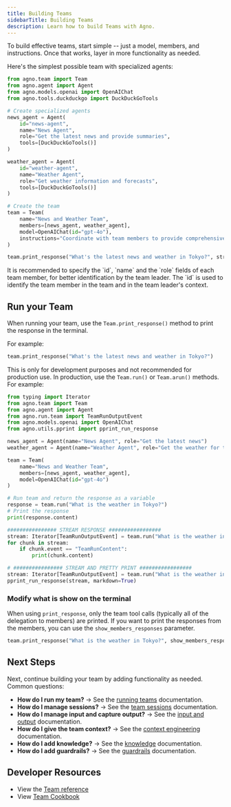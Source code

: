 ```yaml
---
title: Building Teams
sidebarTitle: Building Teams
description: Learn how to build Teams with Agno.
---
```


To build effective teams, start simple -- just a model, members, and instructions. Once that works, layer in more functionality as needed.

Here's the simplest possible team with specialized agents:

```python news_weather_team.py lines
from agno.team import Team
from agno.agent import Agent
from agno.models.openai import OpenAIChat
from agno.tools.duckduckgo import DuckDuckGoTools

# Create specialized agents
news_agent = Agent(
    id="news-agent",
    name="News Agent", 
    role="Get the latest news and provide summaries",
    tools=[DuckDuckGoTools()]
)

weather_agent = Agent(
    id="weather-agent",
    name="Weather Agent", 
    role="Get weather information and forecasts",
    tools=[DuckDuckGoTools()]
)

# Create the team
team = Team(
    name="News and Weather Team",
    members=[news_agent, weather_agent],
    model=OpenAIChat(id="gpt-4o"),
    instructions="Coordinate with team members to provide comprehensive information. Delegate tasks based on the user's request."
)

team.print_response("What's the latest news and weather in Tokyo?", stream=True)
```

<Tip>
  It is recommended to specify the `id`, `name` and the `role` fields of each team member, for better identification by the team leader.
  The `id` is used to identify the team member in the team and in the team leader's context.
</Tip>

## Run your Team

When running your team, use the `Team.print_response()` method to print the response in the terminal. 

For example:
```python
team.print_response("What's the latest news and weather in Tokyo?")
```

This is only for development purposes and not recommended for production use. In production, use the `Team.run()` or `Team.arun()` methods. For example:

```python
from typing import Iterator
from agno.team import Team
from agno.agent import Agent
from agno.run.team import TeamRunOutputEvent
from agno.models.openai import OpenAIChat
from agno.utils.pprint import pprint_run_response

news_agent = Agent(name="News Agent", role="Get the latest news")
weather_agent = Agent(name="Weather Agent", role="Get the weather for the next 7 days")

team = Team(
    name="News and Weather Team", 
    members=[news_agent, weather_agent],
    model=OpenAIChat(id="gpt-4o")
)

# Run team and return the response as a variable
response = team.run("What is the weather in Tokyo?")
# Print the response
print(response.content)

################ STREAM RESPONSE #################
stream: Iterator[TeamRunOutputEvent] = team.run("What is the weather in Tokyo?", stream=True)
for chunk in stream:
    if chunk.event == "TeamRunContent":
        print(chunk.content)

# ################ STREAM AND PRETTY PRINT #################
stream: Iterator[TeamRunOutputEvent] = team.run("What is the weather in Tokyo?", stream=True)
pprint_run_response(stream, markdown=True)
```

### Modify what is show on the terminal

When using `print_response`, only the team tool calls (typically all of the delegation to members) are printed. If you want to print the responses from the members, you can use the `show_members_responses` parameter.
```python
team.print_response("What is the weather in Tokyo?", show_members_responses=True)
```

## Next Steps

Next, continue building your team by adding functionality as needed. Common questions:

- **How do I run my team?** -> See the [running teams](/concepts/teams/running-teams) documentation.
- **How do I manage sessions?** -> See the [team sessions](/concepts/teams/sessions) documentation.
- **How do I manage input and capture output?** -> See the [input and output](/concepts/teams/input-output) documentation.
- **How do I give the team context?** -> See the [context engineering](/concepts/teams/context) documentation.
- **How do I add knowledge?** -> See the [knowledge](/concepts/teams/knowledge) documentation.
- **How do I add guardrails?** -> See the [guardrails](/concepts/teams/guardrails) documentation.

## Developer Resources

- View the [Team reference](/reference/teams/team)
- View [Team Cookbook](https://github.com/agno-agi/agno/tree/main/cookbook/teams/README.md)
